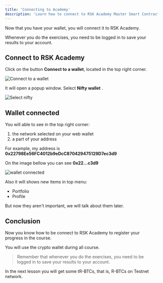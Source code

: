 ---
title: 'Connecting to Academy'
description: 'Learn how to connect to RSK Academy Master Smart Contract'
---

Now that you have your wallet, you will connect it to RSK Academy.

Whenever you do the exercises,
you need to be logged in to save your results to your account.

## Connect to RSK Academy

Click on the button **Connect to a wallet**, located in the top right corner.

![Connect to a wallet](/img/courses/dev/01/connecting-to-academy/image-01.png)

It will open a popup window. Select **Nifty wallet** .

![Select nifty](/img/courses/dev/01/connecting-to-academy/image-02.png)

## Wallet connected

You will able to see in the top right corner:

1. the network selected on your web wallet
2. a part of your address

For example, my address is **0x22798Ee56FC4012b9eDcC870429475129D7ec3d9**

On the image bellow you can see **0x22...c3d9**

![wallet connected](/img/courses/dev/01/connecting-to-academy/image-03.png)

Also it will shows new items in top menu: 

- Portfolio
- Profile

But now they aren't important, we will talk about them later. 

## Conclusion

Now you know how to be connect to RSK Academy to register your progress in the course.

You will use the crypto wallet during all course.

> Remember that whenever you do the exercises,
> you need to be logged in to save your results to your account.

In the next lesson you will get some tR-BTCs, that is, R-BTCs on Testnet network.
